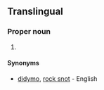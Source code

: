 ==Translingual==
{{rfi}}
{{wikipedia}}
{{wikispecies}}
===Proper noun===
{{taxoninfl|head={{taxlink|Didymosphenia|genus}} [[geminata]]|i=1|g=f}}

# {{taxon|species|family|Gomphonemataceae|[[diatom]]s that grow in warm and shallow water, and which can form large mats on the bottom of lakes, rivers and streams}}

====Synonyms====
* {{sense|species}} [[didymo]], [[rock snot]] - English
